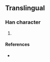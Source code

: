 {{character info/new}}
==Translingual==

===Han character===
{{Han char|rn=85|rad=水|as=16|sn=19|four=|canj=EMBD|ids=⿰氵霖}}

# {{defn|Han|sort=水16}}

====References====
* {{Han ref|kx=0660.271|hdz=31783.051|uh=702E|ud=28718}}